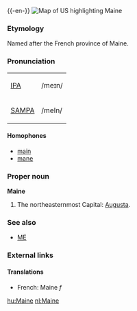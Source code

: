{{wikipedia}}
{{-en-}}
[[Image:Map of USA highlighting Maine.png|thumb|right|Map of US highlighting Maine]]
===Etymology===
Named after the French province of Maine.

===Pronunciation===
{| border=1 cellpadding=5
| [[w:IPA|IPA]] || /meɪn/
|-
| [[w:SAMPA|SAMPA]] || /meIn/
|}

====Homophones====
*[[main]]
*[[mane]]

===Proper noun===
'''Maine'''
#The northeasternmost {{USstate}}  Capital: [[Augusta]].
===See also===
*[[ME]]
===External links===
{{pedialite}}

====Translations====
*French: Maine ''f''

[[hu:Maine]]
[[nl:Maine]]